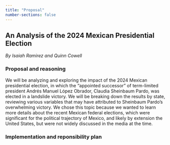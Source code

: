 ```yaml
---
title: "Proposal"
number-sections: false
---
```


## An Analysis of the 2024 Mexican Presidential Election

*By Isaiah Ramirez and Quinn Cowell*

### Proposal and reasoning

We will be analyzing and exploring the impact of the 2024 Mexican presidential election, in which the “appointed successor” of term-limited president Andrés Manuel López Obrador, Claudia Sheinbaum Pardo, was elected in a landslide victory. We will be breaking down the results by state, reviewing various variables that may have attributed to Sheinbaum Pardo's overwhelming victory. We chose this topic because we wanted to learn more details about the recent Mexican federal elections, which were significant for the political trajectory of Mexico, and likely by extension the United States, but were not widely discussed in the media at the time.

### Implementation and reponsibility plan
